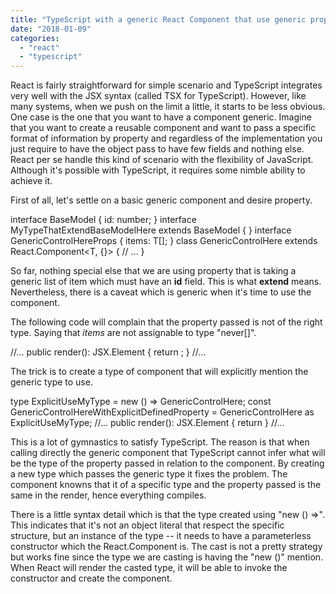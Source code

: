 ```yaml
---
title: "TypeScript with a generic React Component that use generic property"
date: "2018-01-09"
categories: 
  - "react"
  - "typescript"
---
```


React is fairly straightforward for simple scenario and TypeScript integrates very well with the JSX syntax (called TSX for TypeScript). However, like many systems, when we push on the limit a little, it starts to be less obvious. One case is the one that you want to have a component generic. Imagine that you want to create a reusable component and want to pass a specific format of information by property and regardless of the implementation you just require to have the object pass to have few fields and nothing else. React per se handle this kind of scenario with the flexibility of JavaScript. Although it's possible with TypeScript, it requires some nimble ability to achieve it.

First of all, let's settle on a basic generic component and desire property.

interface BaseModel {
    id: number;
}
interface MyTypeThatExtendBaseModelHere extends BaseModel {
}
interface GenericControlHereProps<T extends BaseModel> {
    items: T[];
}
class GenericControlHere<T extends BaseModel> extends React.Component<GenericControlHereProps><T, {}> {
    // ...
}

So far, nothing special else that we are using property that is taking a generic list of item which must have an **id** field. This is what **extend** means. Nevertheless, there is a caveat which is generic when it's time to use the component.

The following code will complain that the property passed is not of the right type. Saying that _items_ are not assignable to type "never[]".

//...
public render(): JSX.Element {
    return <GenericControlHere items={myList} />;
}
//...

The trick is to create a type of component that will explicitly mention the generic type to use.

type ExplicitUseMyType = new () => GenericControlHere<MyTypeThatExtendBaseModelHere>;
const GenericControlHereWithExplicitDefinedProperty = GenericControlHere as ExplicitUseMyType;
//...
public render(): JSX.Element {
        return <GenericControlHereWithExplicitDefinedProperty items={myList} >
}
//...

This is a lot of gymnastics to satisfy TypeScript. The reason is that when calling directly the generic component that TypeScript cannot infer what will be the type of the property passed in relation to the component. By creating a new type which passes the generic type it fixes the problem. The component knowns that it of a specific type and the property passed is the same in the render, hence everything compiles.

There is a little syntax detail which is that the type created using "new () =>". This indicates that it's not an object literal that respect the specific structure, but an instance of the type -- it needs to have a parameterless constructor which the React.Component is. The cast is not a pretty strategy but works fine since the type we are casting is having the "new ()" mention. When React will render the casted type, it will be able to invoke the constructor and create the component.
